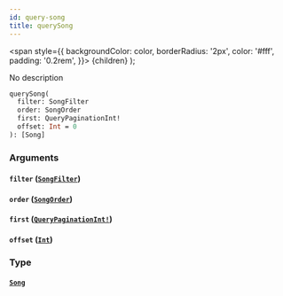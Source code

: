 ```yaml
---
id: query-song
title: querySong
---
```


<span
style={{
      backgroundColor: color,
      borderRadius: '2px',
      color: '#fff',
      padding: '0.2rem',
    }}>
{children}
</span>
);

No description

```graphql
querySong(
  filter: SongFilter
  order: SongOrder
  first: QueryPaginationInt!
  offset: Int = 0
): [Song]

```

### Arguments

#### `filter` ([`SongFilter`](/docs/schema/inputs/song-filter))

#### `order` ([`SongOrder`](/docs/schema/inputs/song-order))

#### `first` ([`QueryPaginationInt!`](/docs/schema/scalars/query-pagination-int))

#### `offset` ([`Int`](/docs/schema/scalars/int))

### Type

#### [`Song`](/docs/schema/objects/song)
